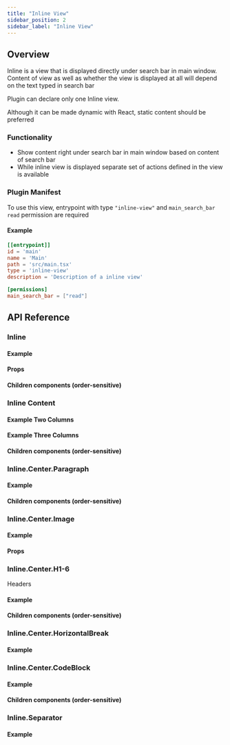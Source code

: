 ```yaml
---
title: "Inline View"
sidebar_position: 2
sidebar_label: "Inline View"
---
```












## Overview

Inline is a view that is displayed directly under search bar in main window.
Content of view as well as whether the view is displayed at all will depend on the text typed in search bar

Plugin can declare only one Inline view.

Although it can be made dynamic with React, static content should be preferred

<UiScreenshot imgPath="/img/generated-screenshots/ui_inline_main/main/default.png"/>

### Functionality
- Show content right under search bar in main window based on content of search bar
- While inline view is displayed separate set of actions defined in the view is available

### Plugin Manifest

To use this view, entrypoint with type `"inline-view"` and `main_search_bar` `read` permission are required

#### Example
```toml
[[entrypoint]]
id = 'main'
name = 'Main'
path = 'src/main.tsx'
type = 'inline-view'
description = 'Description of a inline view'

[permissions]
main_search_bar = ["read"]
```

## API Reference


### Inline
<InlineDescription/>

#### Example
<InlineCode/>

#### Props
<InlineProps/>

#### Children components (order-sensitive)
<InlineOrderedMembers/>



### Inline Content
<ContentDescription/>

#### Example Two Columns
<InlineTwoSectionsCode/>

#### Example Three Columns
<InlineThreeSectionsCode/>

#### Children components (order-sensitive)
<ContentOrderedMembers/>



### Inline.Center.Paragraph
<ParagraphDescription/>

#### Example
<InlineParagraphCode/>

#### Children components (order-sensitive)
<ParagraphOrderedMembers/>


### Inline.Center.Image
<ImageDescription/>

#### Example
<InlineImageCode/>

#### Props
<ImageProps/>



### Inline.Center.H1-6
Headers

#### Example
<InlineHXCode/>

#### Children components (order-sensitive)
<HXMembers/>



### Inline.Center.HorizontalBreak
<HorizontalBreakDescription/>

#### Example
<InlineHorizontalBreakCode/>



### Inline.Center.CodeBlock
<CodeBlockDescription/>

#### Example
<InlineCodeBlockCode/>

#### Children components (order-sensitive)
<CodeBlockMembers/>




### Inline.Separator
<InlineSeparatorDescription/>

#### Example
<InlineSeparatorsCode/>